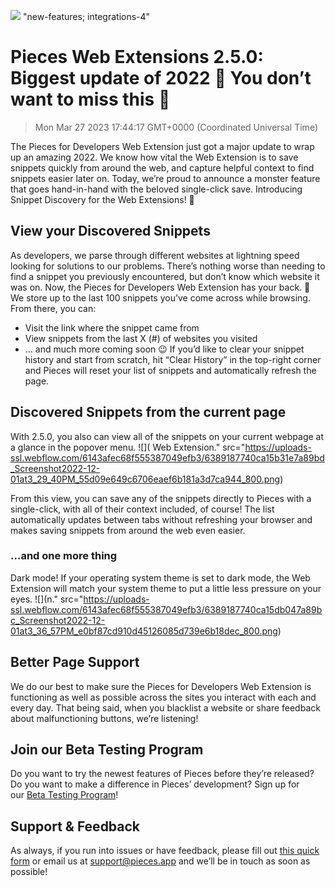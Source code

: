 ![](https://uploads-ssl.webflow.com/6143afec68f555387049efb3/6389187540ca151f9a7a875e_ChromeExtension2_5_0_38471d1440bb865ae97f6ce6a3a9def9_2000.png)
"new-features; integrations-4"
# Pieces Web Extensions 2.5.0: Biggest update of 2022 🤯 You don’t want to miss this 👀
> Mon Mar 27 2023 17:44:17 GMT+0000 (Coordinated Universal Time)

The Pieces for Developers Web Extension just got a major update to wrap up an amazing 2022. We know how vital the Web Extension is to save snippets quickly from around the web, and capture helpful context to find snippets easier later on.
Today, we’re proud to announce a monster feature that goes hand-in-hand with the beloved single-click save. Introducing Snippet Discovery for the Web Extensions! 🎉

## View your Discovered Snippets
As developers, we parse through different websites at lightning speed looking for solutions to our problems. There’s nothing worse than needing to find a snippet you previously encountered, but don’t know which website it was on.
Now, the Pieces for Developers Web Extension has your back. 🙏 We store up to the last 100 snippets you’ve come across while browsing. From there, you can:
- Visit the link where the snippet came from
- View snippets from the last X (#) of websites you visited
- … and much more coming soon 😉
If you’d like to clear your snippet history and start from scratch, hit “Clear History” in the top-right corner and Pieces will reset your list of snippets and automatically refresh the page.

## Discovered Snippets from the current page
With 2.5.0, you also can view all of the snippets on your current webpage at a glance in the popover menu.
![]( Web Extension." src="https://uploads-ssl.webflow.com/6143afec68f555387049efb3/6389187740ca15b31e7a89bd_Screenshot2022-12-01at3_29_40PM_55d09e649c6706eaef6b181a3d7ca944_800.png)

From this view, you can save any of the snippets directly to Pieces with a single-click, with all of their context included, of course!
The list automatically updates between tabs without refreshing your browser and makes saving snippets from around the web even easier.

### …and one more thing
Dark mode! If your operating system theme is set to dark mode, the Web Extension will match your system theme to put a little less pressure on your eyes.
![](n." src="https://uploads-ssl.webflow.com/6143afec68f555387049efb3/6389187740ca15db047a89bc_Screenshot2022-12-01at3_36_57PM_e0bf87cd910d45126085d739e6b18dec_800.png)

## Better Page Support
We do our best to make sure the Pieces for Developers Web Extension is functioning as well as possible across the sites you interact with each and every day. That being said, when you blacklist a website or share feedback about malfunctioning buttons, we’re listening!

## Join our Beta Testing Program
Do you want to try the newest features of Pieces before they’re released? Do you want to make a difference in Pieces’ development? Sign up for our <a href="https://getpieces.typeform.com/to/XGGlUqEI" target="_blank" rel="noopener noreferrer">Beta Testing Program</a>!

## Support &amp; Feedback
As always, if you run into issues or have feedback, please fill out <a href="https://getpieces.typeform.com/to/mCjBSIjF" target="_blank" rel="noopener noreferrer">this quick form</a> or email us at <a href="mailto:support@pieces.app" target="_blank" rel="noopener noreferrer">support@pieces.app</a> and we’ll be in touch as soon as possible!
